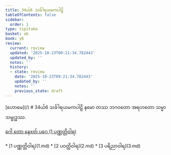 ```yaml
---
title: 34ယ်6 သင်္ခါရယမကပါဠိ
tableOfContents: false
sidebar:
  order: 1
type: tipitaka
basket: ab
book: y6
review:
  current: review
  updated: '2025-10-23T09:21:34.782443'
  updated_by: ''
  notes: ''
  history:
  - state: review
    date: '2025-10-23T09:21:34.782443'
    updated_by: ''
    notes: ''
    previous_state: draft
---
```



<ReviewStatus review={frontmatter.review} showDetails={true} />

<HypothesisAnnotation frontmatter={frontmatter} />

<Paragraph type="center" book="y6">
[ဟောမေ](/)
</Paragraph>

<Paragraph type="center" book="y6">
# 34ယ်6 သင်္ခါရယမကပါဠိ
</Paragraph>

<Paragraph number="1" type="center" book="y6">
နမော တဿ ဘဂဝတော အရဟတော သမ္မာသမ္ဗုဒ္ဓဿ.

[ဂေါ တော နေxတ် ပဂေ (1 ပဏ္ဏတ္တိဝါရ)](1.md)



</Paragraph>

<TableOfContents book="y6" section="34">
* [1 ပဏ္ဏတ္တိဝါရ](1.md)
* [2 ပဝတ္တိဝါရ](2.md)
* [3 ပရိညာဝါရ](3.md)
</TableOfContents>